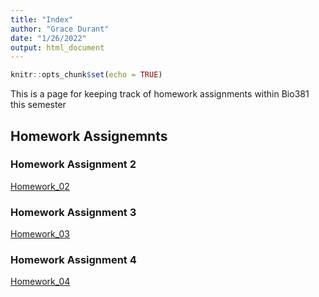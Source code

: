 ```yaml
---
title: "Index"
author: "Grace Durant"
date: "1/26/2022"
output: html_document
---
```


```r
knitr::opts_chunk$set(echo = TRUE)
```

This is a page for keeping track of homework assignments within Bio381 this semester 

## Homework Assignemnts
### Homework Assignment 2
[Homework_02](Homework_02.html)  

### Homework Assignment 3
[Homework_03](Homework_03.html) 

### Homework Assignment 4
[Homework_04](Homework_04.html)





